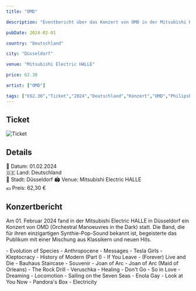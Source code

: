 ```yaml
---
title: "OMD"

description: "Eventbericht über das Konzert von OMD in der Mitsubishi Electric HALLE in Düsseldorf."

pubDate: 2024-02-01

country: "Deutschland"

city: "Düsseldorf"

venue: "Mitsubishi Electric HALLE"

price: 62.30

artist: ["OMD"]

tags: ["€62.30","Ticket","2024","Deutschland","Konzert","OMD","Philipshalle","Düsseldorf"]
---
```


## Ticket

![Ticket](../../../gallery/2024/02-01/2024-02-01_20-00-00.jpg)

## Details
📅 Datum: 01.02.2024  
🇩🇪 Land: Deutschland  
📍 Stadt: Düsseldorf
🏟️ Venue: Mitsubishi Electric HALLE  
💶 Preis: 62,30 €  

## Konzertbericht

Am 01. Februar 2024 fand in der Mitsubishi Electric HALLE in Düsseldorf ein Konzert von OMD (Orchestral Manoeuvres in the Dark) statt. 
Die Band, die für ihren einzigartigen Synthie-Pop-Sound bekannt ist, begeisterte das Publikum mit einer Mischung aus Klassikern und neuen Hits.

<Card title="Setlist" icon="list-format">
- Evolution of Species 
- Anthropocene
- Messages
- Tesla Girls
- Kleptocracy
- History of Modern (Part I)
- If You Leave
- (Forever) Live and Die
- Bauhaus Staircase
- Souvenir
- Joan of Arc
- Joan of Arc (Maid of Orleans)
- The Rock Drill
- Veruschka
- Healing
- Don't Go
- So in Love
- Dreaming
- Locomotion
- Sailing on the Seven Seas
- Enola Gay
- Look at You Now
- Pandora's Box
- Electricity
</Card>

<LinkCard
    title="Mehr Informationen"
    href="https://fanieng.com/2024/02/01/2024-02-01-omd-duesseldorf-mitsubishi-electric-halle/"
/>
